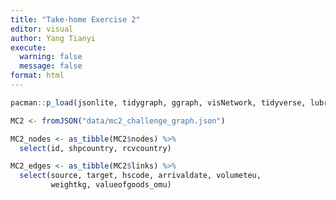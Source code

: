 ```yaml
---
title: "Take-home Exercise 2"
editor: visual
author: Yang Tianyi
execute: 
  warning: false
  message: false
format: html
---
```


```r
pacman::p_load(jsonlite, tidygraph, ggraph, visNetwork, tidyverse, lubridate, igraph)
```

```r
MC2 <- fromJSON("data/mc2_challenge_graph.json")
```

```r
MC2_nodes <- as_tibble(MC2$nodes) %>%
  select(id, shpcountry, rcvcountry)
```

```r
MC2_edges <- as_tibble(MC2$links) %>%
  select(source, target, hscode, arrivaldate, volumeteu,
         weightkg, valueofgoods_omu)
```
